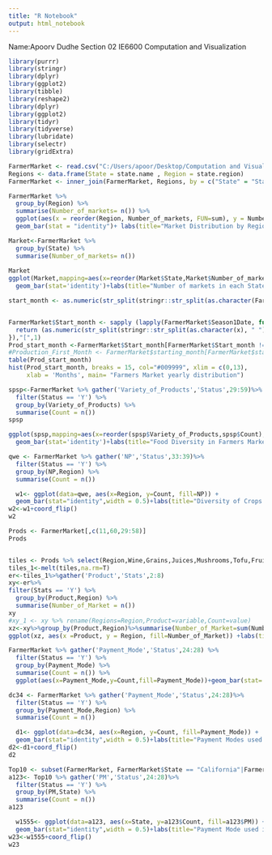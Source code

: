 ```yaml
---
title: "R Notebook"
output: html_notebook
---
```


Name:Apoorv Dudhe
Section 02
IE6600 Computation and Visualization 

```r
library(purrr)
library(stringr)
library(dplyr)
library(ggplot2)
library(tibble)
library(reshape2)
library(dplyr)
library(ggplot2)
library(tidyr)
library(tidyverse)
library(lubridate)
library(selectr)
library(gridExtra)

FarmerMarket <- read.csv("C:/Users/apoor/Desktop/Computation and Visualization/Project 1/fmarket.csv", stringsAsFactors = F)
Regions <- data.frame(State = state.name , Region = state.region)
FarmerMarket <- inner_join(FarmerMarket, Regions, by = c("State" = "State"))
```

```r
FarmerMarket %>%   
  group_by(Region) %>% 
  summarise(Number_of_markets= n()) %>% 
  ggplot(aes(x = reorder(Region, Number_of_markets, FUN=sum), y = Number_of_markets, fill = Region))+
  geom_bar(stat = "identity")+ labs(title="Market Distribution by Region",x="Region",y="Number of Market")+geom_text(aes(label=Number_of_markets), vjust=0.3, color="Black", size=3)+scale_fill_brewer(palette="Oranges")+coord_flip()
```

```r
Market<-FarmerMarket %>%   
  group_by(State) %>% 
  summarise(Number_of_markets= n())
  
Market
ggplot(Market,mapping=aes(x=reorder(Market$State,Market$Number_of_markets),y=Market$Number_of_markets))+
  geom_bar(stat='identity')+labs(title="Number of markets in each Statet",x="State",y="Number Of markets")+coord_flip()
```
```r
start_month <- as.numeric(str_split(stringr::str_split(as.character(FarmerMarket$Season1Date[3]), " ")[[1]][1],"/")[[1]][1])


FarmerMarket$Start_month <- sapply (lapply(FarmerMarket$Season1Date, function(x){
  return (as.numeric(str_split(stringr::str_split(as.character(x), " ")[[1]][1],"/")[[1]][1]))
}),"[",1)
Prod_start_month <-FarmerMarket$Start_month[FarmerMarket$Start_month != "" & !is.na(FarmerMarket$Start_month)]
#Production_First_Month <- FarmerMarket$starting_month[FarmerMarket$starting_month != "" & !is.na(FarmerMarket$starting_month)]
table(Prod_start_month)
hist(Prod_start_month, breaks = 15, col="#009999", xlim = c(0,13),
     xlab = 'Months', main= "Farmers Market yearly distribution")
```
```r
spsp<-FarmerMarket %>% gather('Variety_of_Products','Status',29:59)%>%
  filter(Status == 'Y') %>%
  group_by(Variety_of_Products) %>% 
  summarise(Count = n()) 
spsp

ggplot(spsp,mapping=aes(x=reorder(spsp$Variety_of_Products,spsp$Count),y=spsp$Count))+
  geom_bar(stat='identity')+labs(title="Food Diversity in Farmers Market",x="Product Variety",y="Number Of Product")+coord_flip()
```
```r
qwe <- FarmerMarket %>% gather('NP','Status',33:39)%>%
  filter(Status == 'Y') %>%
  group_by(NP,Region) %>% 
  summarise(Count = n()) 

  w1<- ggplot(data=qwe, aes(x=Region, y=Count, fill=NP)) +
  geom_bar(stat="identity",width = 0.5)+labs(title="Diversity of Crops in all Regions (Selected Crops)",x="Regions",y="Number of markets", fill="Crops")
w2<-w1+coord_flip()
w2
```
```r
Prods <- FarmerMarket[,c(11,60,29:58)]
Prods


tiles <- Prods %>% select(Region,Wine,Grains,Juices,Mushrooms,Tofu,Fruits,Soap,Trees)%>% group_by(Region) 
tiles_1<-melt(tiles,na.rm=T)
er<-tiles_1%>%gather('Product','Stats',2:8)
xy<-er%>%
filter(Stats == 'Y') %>%
  group_by(Product,Region) %>% 
  summarise(Number_of_Market = n())
xy
#xy_1 <- xy %>% rename(Regions=Region,Product=variable,Count=value)
xz<-xy%>%group_by(Product,Region)%>%summarise(Number_of_Market=sum(Number_of_Market))
ggplot(xz, aes(x =Product, y = Region, fill=Number_of_Market)) +labs(title="Diversity of Crops in all Region (Selected Products)")+ geom_tile()
```
```r
FarmerMarket %>% gather('Payment_Mode','Status',24:28) %>% 
  filter(Status == 'Y') %>%
  group_by(Payment_Mode) %>% 
  summarise(Count = n()) %>% 
  ggplot(aes(x=Payment_Mode,y=Count,fill=Payment_Mode))+geom_bar(stat='identity',width = 0.5)+geom_text(aes(label=Count),size=3,vjust=1)+labs(title="Payment Modes used across all markets",x="Payment Modes",y="Number of markets", fill="Payment Mode")
```
```r
dc34 <- FarmerMarket %>% gather('Payment_Mode','Status',24:28)%>%
  filter(Status == 'Y') %>%
  group_by(Payment_Mode,Region) %>% 
  summarise(Count = n()) 

  d1<- ggplot(data=dc34, aes(x=Region, y=Count, fill=Payment_Mode)) +
  geom_bar(stat="identity",width = 0.5)+labs(title="Payment Modes used in Region",x="Region",y="Number of markets", fill="Payment Mode")
d2<-d1+coord_flip()
d2
```
```r
Top10 <- subset(FarmerMarket, FarmerMarket$State == "California"|FarmerMarket$State == "Florida"|FarmerMarket$State == "ILLinois"|FarmerMarket$State == "Massachusetts"|FarmerMarket$State == "Michigan"|FarmerMarket$State == "New York"|FarmerMarket$State == "Ohio"|FarmerMarket$State == "Pennsylvania"|FarmerMarket$State == "Virginia"|FarmerMarket$State == "Wisconsin") 
a123<- Top10 %>% gather('PM','Status',24:28)%>%
  filter(Status == 'Y') %>%
  group_by(PM,State) %>% 
  summarise(Count = n()) 
a123

  w1555<- ggplot(data=a123, aes(x=State, y=a123$Count, fill=a123$PM)) +
  geom_bar(stat="identity",width = 0.5)+labs(title="Payment Mode used in Top 10 states with highest number of markets",x="States",y="Number of markets", fill="Payment Mode")
w23<-w1555+coord_flip()
w23
```

